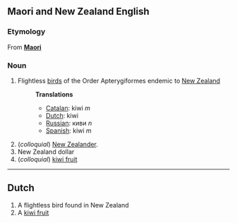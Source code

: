 ==Maori and New Zealand English==
===Etymology===
From '''[[Maori]]'''

===Noun===
#Flightless [[bird]]s of the Order Apterygiformes endemic to [[New Zealand]]
#:'''Translations'''
#:*[[Catalan]]: kiwi ''m''
#:*[[Dutch]]: kiwi
#:*[[Russian]]: киви ''n''
#:*[[Spanish]]: kiwi ''m''
#(''colloquial'') [[New Zealander]].
#New Zealand dollar
#(''colloquial'') [[kiwi fruit]]
----

==Dutch==
#A flightless bird found in New Zealand
#A [[kiwi fruit]]